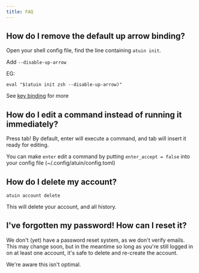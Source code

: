 ```yaml
---
title: FAQ
---
```


## How do I remove the default up arrow binding?

Open your shell config file, find the line containing `atuin init`.

Add `--disable-up-arrow`

EG:

```
eval "$(atuin init zsh --disable-up-arrow)"
```

See [key binding](https://docs.atuin.sh/configuration/key-binding/) for more

## How do I edit a command instead of running it immediately?

Press tab! By default, enter will execute a command, and tab will insert it ready for editing.

You can make `enter` edit a command by putting `enter_accept = false` into your config file (~/.config/atuin/config.toml)

## How do I delete my account?

```
atuin account delete
```

This will delete your account, and all history. 

## I've forgotten my password! How can I reset it?

We don't (yet) have a password reset system, as we don't verify emails. This
may change soon, but in the meantime so long as you're still logged in on at
least one account, it's safe to delete and re-create the account.

We're aware this isn't optimal.
